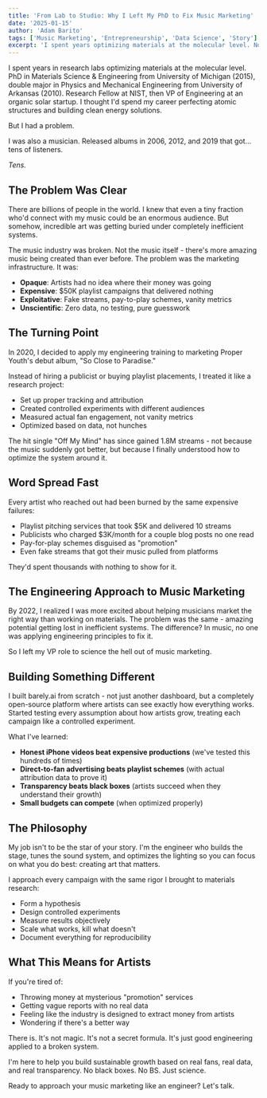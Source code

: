 ```yaml
---
title: 'From Lab to Studio: Why I Left My PhD to Fix Music Marketing'
date: '2025-01-15'
author: 'Adam Barito'
tags: ['Music Marketing', 'Entrepreneurship', 'Data Science', 'Story']
excerpt: 'I spent years optimizing materials at the molecular level. Now I apply those same scientific principles to help musicians grow their careers without getting scammed.'
---
```


I spent years in research labs optimizing materials at the molecular level. PhD in Materials Science & Engineering from University of Michigan (2015), double major in Physics and Mechanical Engineering from University of Arkansas (2010). Research Fellow at NIST, then VP of Engineering at an organic solar startup. I thought I'd spend my career perfecting atomic structures and building clean energy solutions.

But I had a problem.

I was also a musician. Released albums in 2006, 2012, and 2019 that got... tens of listeners.

_Tens._

## The Problem Was Clear

There are billions of people in the world. I knew that even a tiny fraction who'd connect with my music could be an enormous audience. But somehow, incredible art was getting buried under completely inefficient systems.

The music industry was broken. Not the music itself - there's more amazing music being created than ever before. The problem was the marketing infrastructure. It was:

- **Opaque**: Artists had no idea where their money was going
- **Expensive**: $50K playlist campaigns that delivered nothing
- **Exploitative**: Fake streams, pay-to-play schemes, vanity metrics
- **Unscientific**: Zero data, no testing, pure guesswork

## The Turning Point

In 2020, I decided to apply my engineering training to marketing Proper Youth's debut album, "So Close to Paradise."

Instead of hiring a publicist or buying playlist placements, I treated it like a research project:

- Set up proper tracking and attribution
- Created controlled experiments with different audiences
- Measured actual fan engagement, not vanity metrics
- Optimized based on data, not hunches

The hit single "Off My Mind" has since gained 1.8M streams - not because the music suddenly got better, but because I finally understood how to optimize the system around it.

## Word Spread Fast

Every artist who reached out had been burned by the same expensive failures:

- Playlist pitching services that took $5K and delivered 10 streams
- Publicists who charged $3K/month for a couple blog posts no one read
- Pay-for-play schemes disguised as "promotion"
- Even fake streams that got their music pulled from platforms

They'd spent thousands with nothing to show for it.

## The Engineering Approach to Music Marketing

By 2022, I realized I was more excited about helping musicians market the right way than working on materials. The problem was the same - amazing potential getting lost in inefficient systems. The difference? In music, no one was applying engineering principles to fix it.

So I left my VP role to science the hell out of music marketing.

## Building Something Different

I built barely.ai from scratch - not just another dashboard, but a completely open-source platform where artists can see exactly how everything works. Started testing every assumption about how artists grow, treating each campaign like a controlled experiment.

What I've learned:

- **Honest iPhone videos beat expensive productions** (we've tested this hundreds of times)
- **Direct-to-fan advertising beats playlist schemes** (with actual attribution data to prove it)
- **Transparency beats black boxes** (artists succeed when they understand their growth)
- **Small budgets can compete** (when optimized properly)

## The Philosophy

My job isn't to be the star of your story. I'm the engineer who builds the stage, tunes the sound system, and optimizes the lighting so you can focus on what you do best: creating art that matters.

I approach every campaign with the same rigor I brought to materials research:

- Form a hypothesis
- Design controlled experiments
- Measure results objectively
- Scale what works, kill what doesn't
- Document everything for reproducibility

## What This Means for Artists

If you're tired of:

- Throwing money at mysterious "promotion" services
- Getting vague reports with no real data
- Feeling like the industry is designed to extract money from artists
- Wondering if there's a better way

There is. It's not magic. It's not a secret formula. It's just good engineering applied to a broken system.

I'm here to help you build sustainable growth based on real fans, real data, and real transparency. No black boxes. No BS. Just science.

Ready to approach your music marketing like an engineer? Let's talk.
